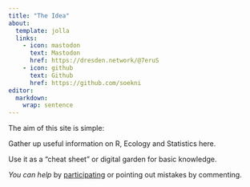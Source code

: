 ```yaml
---
title: "The Idea"
about:
  template: jolla
  links:
    - icon: mastodon
      text: Mastodon
      href: https://dresden.network/@7eruS
    - icon: github
      text: Github
      href: https://github.com/soekni
editor: 
  markdown: 
    wrap: sentence
---
```


The aim of this site is simple:

Gather up useful information on R, Ecology and Statistics here.

Use it as a "cheat sheet" or digital garden for basic knowledge.

*You can help* by [participating](/index.qmd) or pointing out mistakes by commenting.
